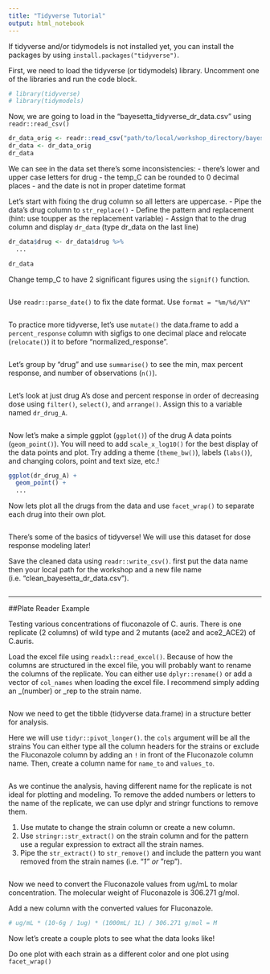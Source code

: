 ```yaml
---
title: "Tidyverse Tutorial"
output: html_notebook
---
```


If tidyverse and/or tidymodels is not installed yet, you can install the 
packages by using `install.packages("tidyverse")`.

First, we need to load the tidyverse (or tidymodels) library. Uncomment one of 
the libraries and run the code block. 
```r
# library(tidyverse)
# library(tidymodels)
```


Now, we are going to load in the "bayesetta_tidyverse_dr_data.csv" using 
`readr::read_csv()`
```r
dr_data_orig <- readr::read_csv("path/to/local/workshop_directory/bayesetta_tidyverse_dr_data.csv")
dr_data <- dr_data_orig
dr_data
```

We can see in the data set there's some inconsistencies: 
- there's lower and upper case letters for drug
- the temp_C can be rounded to 0 decimal places
- and the date is not in proper datetime format


Let's start with fixing the drug column so all letters are uppercase. 
- Pipe the data's drug column to `str_replace()`
- Define the pattern and replacement (hint: use toupper as the replacement 
   variable) 
- Assign that to the drug column and display `dr_data` (type dr_data on the 
   last line)

```r
dr_data$drug <- dr_data$drug %>%
  ...

dr_data
```

Change temp_C to have 2 significant figures using the `signif()` function. 

```r
 
```

Use `readr::parse_date()` to fix the date format. Use `format = "%m/%d/%Y"`

```r
 
```

To practice more tidyverse, let's use `mutate()` the data.frame to add a 
`percent_response` column with sigfigs to one decimal place and relocate 
(`relocate()`) it to before "normalized_response".  

```r
 
```

Let's group by "drug" and use `summarise()` to see the min, max percent 
response, and number of observations (`n()`).

```r

```

Let's look at just drug A's dose and percent response in order of decreasing 
dose using `filter()`, `select()`, and `arrange()`. 
Assign this to a variable named `dr_drug_A`.

```r

```

Now let's make a simple ggplot (`ggplot()`) of the drug A data points 
(`geom_point()`). You will need to add `scale_x_log10()` for the best display of 
the data points and plot. Try adding a theme (`theme_bw()`), labels (`labs()`), 
and changing colors, point and text size, etc.!

```r
ggplot(dr_drug_A) +
  geom_point() + 
  ...
```


Now lets plot all the drugs from the data and use `facet_wrap()` to separate 
each drug into their own plot.

```r

```

There's some of the basics of tidyverse! We will use this dataset for dose
response modeling later!

Save the cleaned data using `readr::write_csv()`. first put the data name then 
your local path for the workshop and a new file name 
(i.e. "clean_bayesetta_dr_data.csv").

```r

```


---

##Plate Reader Example

Testing various concentrations of fluconazole of C. auris. There is one 
replicate (2 columns) of wild type and 2 mutants (ace2 and ace2_ACE2) 
of C.auris. 

Load the excel file using `readxl::read_excel()`. Because of how the columns are 
structured in the excel file, you will probably want to rename the columns of 
the replicate. You can either use `dplyr::rename()` or add a vector of 
`col_names` when loading the excel file. I recommend simply adding an _(number) 
or _rep to the strain name. 

```r

```

Now we need to get the tibble (tidyverse data.frame) in a structure better for
analysis. 

Here we will use `tidyr::pivot_longer()`. the `cols` argument will be all the
strains You can either type all the column headers for the strains or exclude
the Fluconazole column by adding an `!` in front of the Fluconazole column 
name. Then, create a column name for `name_to` and `values_to`.

```r

```

As we continue the analysis, having different name for the replicate is not 
ideal for plotting and modeling.
To remove the added numbers or letters to the name of the replicate, we can use
dplyr and stringr functions to remove them. 

1. Use mutate to change the strain column or create a new column. 
2. Use `stringr::str_extract()` on the strain column and for the pattern use
a regular expression to extract all the strain names.
3. Pipe the `str_extract()` to `str_remove()` and include the pattern you want
removed from the strain names (i.e. "_1" or _"rep").

```r

```

Now we need to convert the Fluconazole values from ug/mL to molar concentration. 
The molecular weight of Fluconazole is 306.271 g/mol. 

Add a new column with the converted values for Fluconazole. 

```r
# ug/mL * (10-6g / 1ug) * (1000mL/ 1L) / 306.271 g/mol = M


```


Now let's create a couple plots to see what the data looks like! 

Do one plot with each strain as a different color and one plot using 
`facet_wrap()`

```r


```


```r

```
